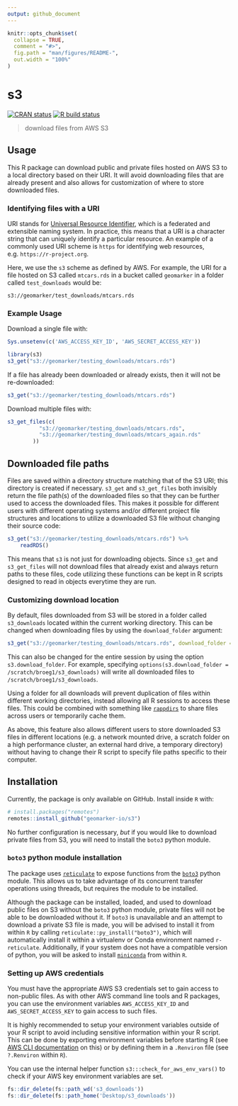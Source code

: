 ```yaml
---
output: github_document
---
```


<!-- README.md is generated from README.Rmd. Please edit that file -->

```r
knitr::opts_chunk$set(
  collapse = TRUE,
  comment = "#>",
  fig.path = "man/figures/README-",
  out.width = "100%"
)
```

# s3

<!-- badges: start -->
[![CRAN status](https://www.r-pkg.org/badges/version/s3)](https://CRAN.R-project.org/package=s3)
[![R build status](https://github.com/geomarker-io/s3/workflows/R-CMD-check/badge.svg)](https://github.com/geomarker-io/s3/actions)
<!-- badges: end -->

> download files from AWS S3

## Usage

This R package can download public and private files hosted on AWS S3 to a local directory based on their URI. It will avoid downloading files that are already present and also allows for customization of where to store downloaded files.

### Identifying files with a URI

URI stands for [Universal Resource Identifier](https://en.wikipedia.org/wiki/Uniform_Resource_Identifier), which is a federated and extensible naming system. In practice, this means that a URI is a character string that can uniquely identify a particular resource. An example of a commonly used URI scheme is `https` for identifying web resources, e.g. `https://r-project.org`.

Here, we use the `s3` scheme as defined by AWS. For example, the URI for a file hosted on S3 called `mtcars.rds` in a bucket called `geomarker` in a folder called `test_downloads` would be:

 `s3://geomarker/test_downloads/mtcars.rds`


### Example Usage

Download a single file with:

```r
Sys.unsetenv(c('AWS_ACCESS_KEY_ID', 'AWS_SECRET_ACCESS_KEY'))
```


```r
library(s3)
s3_get("s3://geomarker/testing_downloads/mtcars.rds")
```

If a file has already been downloaded or already exists, then it will not be re-downloaded:

```r
s3_get("s3://geomarker/testing_downloads/mtcars.rds")
```

Download multiple files with:

```r
s3_get_files(c(
          "s3://geomarker/testing_downloads/mtcars.rds",
          "s3://geomarker/testing_downloads/mtcars_again.rds"
        ))
```


## Downloaded file paths

Files are saved within a directory structure matching that of the S3 URI; this directory is created if necessary. `s3_get` and `s3_get_files` both invisibly return the file path(s) of the downloaded files so that they can be further used to access the downloaded files. This makes it possible for different users with different operating systems and/or different project file structures and locations to utilize a downloaded S3 file without changing their source code:

```r
s3_get("s3://geomarker/testing_downloads/mtcars.rds") %>%
    readRDS()
```

This means that `s3` is not just for downloading objects. Since `s3_get` and `s3_get_files` will not download files that already exist and always return paths to these files, code utilizing these functions can be kept in R scripts designed to read in objects everytime they are run.

### Customizing download location

By default, files downloaded from S3 will be stored in a folder called `s3_downloads` located within the current working directory. This can be changed when downloading files by using the `download_folder` argument:

```r
s3_get("s3://geomarker/testing_downloads/mtcars.rds", download_folder = fs::path_home('/Desktop/s3_downloads'))
```


This can also be changed for the entire session by using the option `s3.download_folder`. For example, specifying `options(s3.download_folder = /scratch/broeg1/s3_downloads)` will write all downloaded files to `/scratch/broeg1/s3_downloads`.

Using a folder for all downloads will prevent duplication of files within different working directories, instead allowing all R sessions to access these files. This could be combined with something like [`rappdirs`](https://github.com/r-lib/rappdirs) to share files across users or temporarily cache them.

As above, this feature also allows different users to store downloaded S3 files in different locations (e.g. a network mounted drive, a scratch folder on a high performance cluster, an external hard drive, a temporary directory) without having to change their R script to specify file paths specific to their computer.


## Installation

Currently, the package is only available on GitHub. Install inside `R` with:

```r
# install.packages("remotes")
remotes::install_github("geomarker-io/s3")
```

No further configuration is necessary, *but* if you would like to download private files from S3, you will need to install the `boto3` python module.

### `boto3` python module installation

The package uses [`reticulate`](https://rstudio.github.io/reticulate/) to expose functions from the [`boto3`](https://boto3.amazonaws.com/v1/documentation/api/latest/index.html) python module.  This allows us to take advantage of its concurrent transfer operations using threads, but requires the module to be installed.

 Although the package can be installed, loaded, and used to download public files on S3  without the `boto3` python module, private files will not be able to be downloaded without it. If `boto3` is unavailable and an attempt to download a private S3 file is made, you will be advised to install it from within `R` by calling `reticulate::py_install("boto3")`, which will automatically install it within a virtualenv or Conda environment named `r-reticulate`. Additionally, if your system does not have a compatible version of python, you will be asked to install [`miniconda`](https://docs.conda.io/en/latest/miniconda.html) from within `R`.

### Setting up AWS credentials

You must have the appropriate AWS S3 credentials set to gain access to non-public files. As with other AWS command line tools and R packages, you can use the environment variables `AWS_ACCESS_KEY_ID` and `AWS_SECRET_ACCESS_KEY` to gain access to such files. 

It is highly recommended to setup your environment variables outside of your R script to avoid including sensitive information within your R script. This can be done by exporting environment variables before starting R (see [AWS CLI documentation](https://docs.aws.amazon.com/cli/latest/userguide/cli-configure-envvars.html) on this) or by defining them in a `.Renviron` file (see `?.Renviron` within `R`).

You can use the internal helper function `s3:::check_for_aws_env_vars()` to check if your AWS key environment variables are set.

```r
fs::dir_delete(fs::path_wd('s3_downloads'))
fs::dir_delete(fs::path_home('Desktop/s3_downloads'))
```

